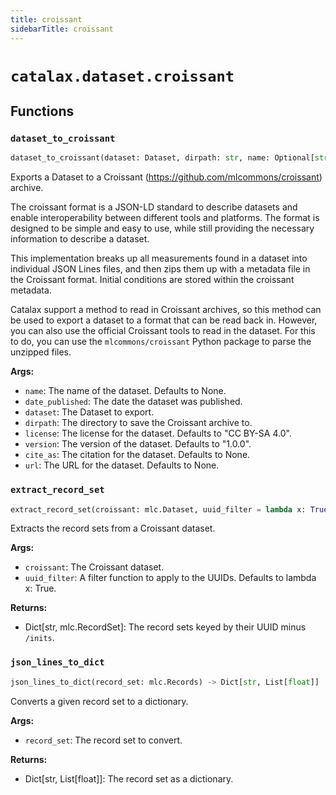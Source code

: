 ```yaml
---
title: croissant
sidebarTitle: croissant
---
```


# `catalax.dataset.croissant`

## Functions

### `dataset_to_croissant` <sup><a href="https://github.com/JR-1991/Catalax/blob/master/catalax/dataset/croissant.py#L19" target="_blank"><Icon icon="github" style="width: 14px; height: 14px;" /></a></sup>

```python
dataset_to_croissant(dataset: Dataset, dirpath: str, name: Optional[str] = None, license: str = 'CC BY-SA 4.0', version: str = '1.0.0', cite_as: Optional[str] = None, url: Optional[str] = None, date_published: datetime = datetime.now()) -> None
```


Exports a Dataset to a Croissant (https://github.com/mlcommons/croissant) archive.

The croissant format is a JSON-LD standard to describe datasets and enable
interoperability between different tools and platforms. The format is
designed to be simple and easy to use, while still providing the necessary
information to describe a dataset.

This implementation breaks up all measurements found in a dataset into
individual JSON Lines files, and then zips them up with a metadata file in
the Croissant format. Initial conditions are stored within the croissant metadata.

Catalax support a method to read in Croissant archives, so this method can be
used to export a dataset to a format that can be read back in. However, you can also
use the official Croissant tools to read in the dataset. For this to do, you
can use the `mlcommons/croissant` Python package to parse the unzipped files.

**Args:**
- `name`: The name of the dataset. Defaults to None.
- `date_published`: The date the dataset was published.
- `dataset`: The Dataset to export.
- `dirpath`: The directory to save the Croissant archive to.
- `license`: The license for the dataset. Defaults to "CC BY-SA 4.0".
- `version`: The version of the dataset. Defaults to "1.0.0".
- `cite_as`: The citation for the dataset. Defaults to None.
- `url`: The URL for the dataset. Defaults to None.


### `extract_record_set` <sup><a href="https://github.com/JR-1991/Catalax/blob/master/catalax/dataset/croissant.py#L93" target="_blank"><Icon icon="github" style="width: 14px; height: 14px;" /></a></sup>

```python
extract_record_set(croissant: mlc.Dataset, uuid_filter = lambda x: True) -> Dict[str, mlc.Records]
```


Extracts the record sets from a Croissant dataset.

**Args:**
- `croissant`: The Croissant dataset.
- `uuid_filter`: A filter function to apply to the UUIDs. Defaults to lambda x\: True.

**Returns:**
- Dict[str, mlc.RecordSet]: The record sets keyed by their UUID minus `/inits`.


### `json_lines_to_dict` <sup><a href="https://github.com/JR-1991/Catalax/blob/master/catalax/dataset/croissant.py#L114" target="_blank"><Icon icon="github" style="width: 14px; height: 14px;" /></a></sup>

```python
json_lines_to_dict(record_set: mlc.Records) -> Dict[str, List[float]]
```


Converts a given record set to a dictionary.

**Args:**
- `record_set`: The record set to convert.

**Returns:**
- Dict[str, List[float]]: The record set as a dictionary.


